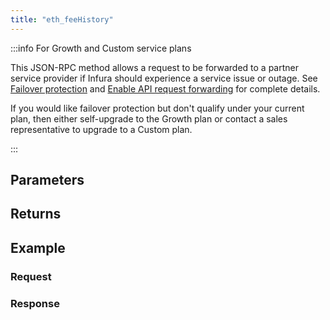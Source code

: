```yaml
---
title: "eth_feeHistory"
---
```




<Description />

:::info For Growth and Custom service plans

This JSON-RPC method allows a request to be forwarded to a partner service provider if Infura should
experience a service issue or outage. See [Failover protection](../concepts/failover-protection.md)
and [Enable API request forwarding](../how-to/failover-protection-imp-polygon.md)
for complete details.

If you would like failover protection but don't qualify under your current plan, then either
self-upgrade to the Growth plan or contact a sales representative to upgrade to a Custom plan.

:::

## Parameters


<Params />

## Returns


<Returns />

## Example


<Example />

### Request


<Request />

### Response


<Response />
